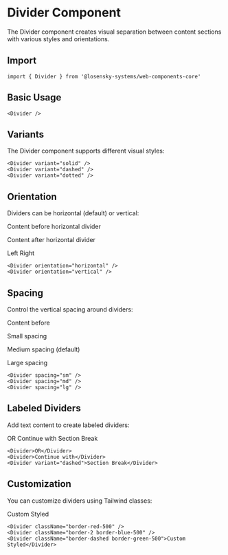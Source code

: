 # Divider Component

The Divider component creates visual separation between content sections with various styles and orientations.

## Import

```tsx
import { Divider } from '@losensky-systems/web-components-core'
```

## Basic Usage

<div style={{ marginBottom: '2rem' }}>
  <Divider />
</div>

```tsx
<Divider />
```

## Variants

The Divider component supports different visual styles:

<div style={{ marginBottom: '2rem' }}>
  <Divider variant="solid" />
  <Divider variant="dashed" />
  <Divider variant="dotted" />
</div>

```tsx
<Divider variant="solid" />
<Divider variant="dashed" />
<Divider variant="dotted" />
```

## Orientation

Dividers can be horizontal (default) or vertical:

<div style={{ display: 'flex', gap: '2rem', marginBottom: '2rem', alignItems: 'center' }}>
  <div style={{ flex: 1 }}>
    <p>Content before horizontal divider</p>
    <Divider orientation="horizontal" />
    <p>Content after horizontal divider</p>
  </div>
  <div style={{ display: 'flex', alignItems: 'center', gap: '1rem' }}>
    <span>Left</span>
    <Divider orientation="vertical" />
    <span>Right</span>
  </div>
</div>

```tsx
<Divider orientation="horizontal" />
<Divider orientation="vertical" />
```

## Spacing

Control the vertical spacing around dividers:

<div style={{ marginBottom: '2rem' }}>
  <p>Content before</p>
  <Divider spacing="sm" />
  <p>Small spacing</p>
  <Divider spacing="md" />
  <p>Medium spacing (default)</p>
  <Divider spacing="lg" />
  <p>Large spacing</p>
</div>

```tsx
<Divider spacing="sm" />
<Divider spacing="md" />
<Divider spacing="lg" />
```

## Labeled Dividers

Add text content to create labeled dividers:

<div style={{ marginBottom: '2rem' }}>
  <Divider>OR</Divider>
  <Divider>Continue with</Divider>
  <Divider variant="dashed">Section Break</Divider>
</div>

```tsx
<Divider>OR</Divider>
<Divider>Continue with</Divider>
<Divider variant="dashed">Section Break</Divider>
```

## Customization

You can customize dividers using Tailwind classes:

<div style={{ marginBottom: '2rem' }}>
  <Divider className="border-red-500" />
  <Divider className="border-2 border-blue-500" />
  <Divider className="border-dashed border-green-500">Custom Styled</Divider>
</div>

```tsx
<Divider className="border-red-500" />
<Divider className="border-2 border-blue-500" />
<Divider className="border-dashed border-green-500">Custom Styled</Divider>
```
